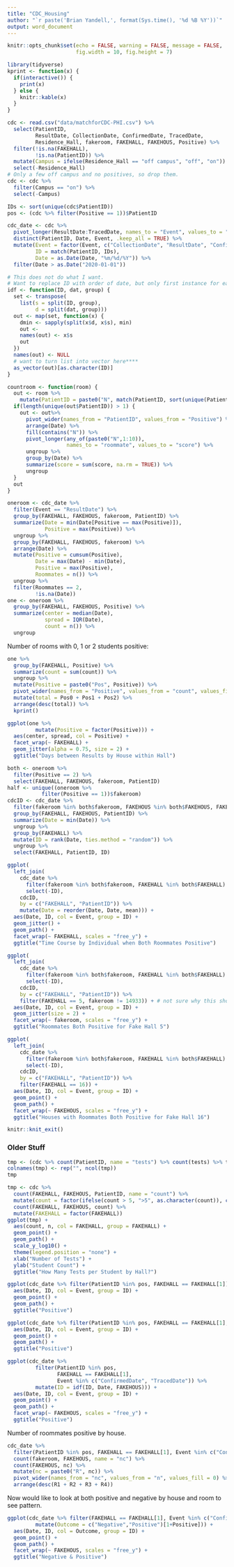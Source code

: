 ```yaml
---
title: "CDC_Housing"
author: "`r paste('Brian Yandell,', format(Sys.time(), '%d %B %Y'))`"
output: word_document
---
```


```r
knitr::opts_chunk$set(echo = FALSE, warning = FALSE, message = FALSE,
                      fig.width = 10, fig.height = 7)
```

```r
library(tidyverse)
kprint <- function(x) {
  if(interactive()) {
    print(x)
  } else {
    knitr::kable(x)
  }
}
```

```r
cdc <- read.csv("data/matchforCDC-PHI.csv") %>%
  select(PatientID, 
         ResultDate, CollectionDate, ConfirmedDate, TracedDate,
         Residence_Hall, fakeroom, FAKEHALL, FAKEHOUS, Positive) %>%
  filter(!is.na(FAKEHALL),
         !is.na(PatientID)) %>%
  mutate(Campus = ifelse(Residence_Hall == "off campus", "off", "on")) %>%
  select(-Residence_Hall)
# Only a few off campus and no positives, so drop them.
cdc <- cdc %>%
  filter(Campus == "on") %>%
  select(-Campus)
```

```r
IDs <- sort(unique(cdc$PatientID))
pos <- (cdc %>% filter(Positive == 1))$PatientID
```

```r
cdc_date <- cdc %>%
  pivot_longer(ResultDate:TracedDate, names_to = "Event", values_to = "Date") %>%
  distinct(PatientID, Date, Event, .keep_all = TRUE) %>%
  mutate(Event = factor(Event, c("CollectionDate", "ResultDate", "ConfirmedDate", "TracedDate")),
         ID = match(PatientID, IDs),
         Date = as.Date(Date, "%m/%d/%Y")) %>%
  filter(Date > as.Date("2020-01-01"))
```

```r
# This does not do what I want.
# Want to replace ID with order of date, but only first instance for each PatientID
idf <- function(ID, dat, group) {
  set <- transpose(
    list(s = split(ID, group),
         d = split(dat, group)))
  out <- map(set, function(x) {
    dmin <- sapply(split(x$d, x$s), min)
    out <- 
    names(out) <- x$s
    out
  })
  names(out) <- NULL
  # want to turn list into vector here****
  as_vector(out)[as.character(ID)]
}
```

```r
countroom <- function(room) {
  out <- room %>%
    mutate(PatientID = paste0("N", match(PatientID, sort(unique(PatientID)))))
  if(length(unique(out$PatientID)) > 1) {
    out <- out%>%
      pivot_wider(names_from = "PatientID", values_from = "Positive") %>%
      arrange(Date) %>%
      fill(contains("N")) %>%
      pivot_longer(any_of(paste0("N",1:10)), 
                   names_to = "roommate", values_to = "score") %>%
      ungroup %>%
      group_by(Date) %>%
      summarize(score = sum(score, na.rm = TRUE)) %>%
      ungroup
  }
  out
}
```

```r
oneroom <- cdc_date %>%
  filter(Event == "ResultDate") %>%
  group_by(FAKEHALL, FAKEHOUS, fakeroom, PatientID) %>%
  summarize(Date = min(Date[Positive == max(Positive)]),
            Positive = max(Positive)) %>%
  ungroup %>%
  group_by(FAKEHALL, FAKEHOUS, fakeroom) %>%
  arrange(Date) %>%
  mutate(Positive = cumsum(Positive),
         Date = max(Date) - min(Date),
         Positive = max(Positive),
         Roommates = n()) %>%
  ungroup %>%
  filter(Roommates == 2,
         !is.na(Date))
one <- oneroom %>%
  group_by(FAKEHALL, FAKEHOUS, Positive) %>%
  summarize(center = median(Date),
            spread = IQR(Date),
            count = n()) %>%
  ungroup
```

Number of rooms with 0, 1 or 2 students positive:

```r
one %>%
  group_by(FAKEHALL, Positive) %>%
  summarize(count = sum(count)) %>%
  ungroup %>%
  mutate(Positive = paste0("Pos", Positive)) %>%
  pivot_wider(names_from = "Positive", values_from = "count", values_fill = 0) %>%
  mutate(total = Pos0 + Pos1 + Pos2) %>%
  arrange(desc(total)) %>%
  kprint()
```

```r
ggplot(one %>%
         mutate(Positive = factor(Positive))) +
  aes(center, spread, col = Positive) +
  facet_wrap(~ FAKEHALL) +
  geom_jitter(alpha = 0.75, size = 2) +
  ggtitle("Days between Results by House within Hall")
```

```r
both <- oneroom %>%
  filter(Positive == 2) %>%
  select(FAKEHALL, FAKEHOUS, fakeroom, PatientID)
half <- unique((oneroom %>%
           filter(Positive == 1))$fakeroom)
cdcID <- cdc_date %>% 
  filter(fakeroom %in% both$fakeroom, FAKEHOUS %in% both$FAKEHOUS, FAKEHALL %in% both$FAKEHALL) %>%
  group_by(FAKEHALL, FAKEHOUS, PatientID) %>%
  summarize(Date = min(Date)) %>%
  ungroup %>%
  group_by(FAKEHALL) %>%
  mutate(ID = rank(Date, ties.method = "random")) %>%
  ungroup %>%
  select(FAKEHALL, PatientID, ID)
```

```r
ggplot(
  left_join(
    cdc_date %>% 
      filter(fakeroom %in% both$fakeroom, FAKEHALL %in% both$FAKEHALL) %>%
      select(-ID),
    cdcID,
    by = c("FAKEHALL", "PatientID")) %>%
    mutate(Date = reorder(Date, Date, mean))) +
  aes(Date, ID, col = Event, group = ID) +
  geom_jitter() +
  geom_path() +
  facet_wrap(~ FAKEHALL, scales = "free_y") +
  ggtitle("Time Course by Individual when Both Roommates Positive")
```

```r
ggplot(
  left_join(
    cdc_date %>% 
      filter(fakeroom %in% both$fakeroom, FAKEHALL %in% both$FAKEHALL) %>%
      select(-ID),
    cdcID,
    by = c("FAKEHALL", "PatientID")) %>%
    filter(FAKEHALL == 5, fakeroom != 14933)) + # not sure why this shows up
  aes(Date, ID, col = Event, group = ID) +
  geom_jitter(size = 2) +
  facet_wrap(~ fakeroom, scales = "free_y") +
  ggtitle("Roommates Both Positive for Fake Hall 5")
```

```r
ggplot(
  left_join(
    cdc_date %>% 
      filter(fakeroom %in% both$fakeroom, FAKEHALL %in% both$FAKEHALL) %>%
      select(-ID),
    cdcID,
    by = c("FAKEHALL", "PatientID")) %>%
    filter(FAKEHALL == 16)) +
  aes(Date, ID, col = Event, group = ID) +
  geom_point() +
  geom_path() +
  facet_wrap(~ FAKEHOUS, scales = "free_y") +
  ggtitle("Houses with Roommates Both Positive for Fake Hall 16")
```

```r
knitr::knit_exit()
```

### Older Stuff

```r
tmp <- (cdc %>% count(PatientID, name = "tests") %>% count(tests) %>% t)
colnames(tmp) <- rep("", ncol(tmp))
tmp
```


```r
tmp <- cdc %>% 
  count(FAKEHALL, FAKEHOUS, PatientID, name = "count") %>%
  mutate(count = factor(ifelse(count > 5, ">5", as.character(count)), c(1:5, ">5"))) %>%
  count(FAKEHALL, FAKEHOUS, count) %>%
  mutate(FAKEHALL = factor(FAKEHALL))
ggplot(tmp) +
  aes(count, n, col = FAKEHALL, group = FAKEHALL) +
  geom_point() +
  geom_path() +
  scale_y_log10() +
  theme(legend.position = "none") +
  xlab("Number of Tests") +
  ylab("Student Count") +
  ggtitle("How Many Tests per Student by Hall?")
```

```r
ggplot(cdc_date %>% filter(PatientID %in% pos, FAKEHALL == FAKEHALL[1])) +
  aes(Date, ID, col = Event, group = ID) +
  geom_point() +
  geom_path() +
  ggtitle("Positive")
```


```r
ggplot(cdc_date %>% filter(PatientID %in% pos, FAKEHALL == FAKEHALL[1], Event %in% c("ConfirmedDate", "TracedDate"))) +
  aes(Date, ID, col = Event, group = ID) +
  geom_point() +
  geom_path() +
  ggtitle("Positive")
```


```r
ggplot(cdc_date %>% 
         filter(PatientID %in% pos, 
                FAKEHALL == FAKEHALL[1], 
                Event %in% c("ConfirmedDate", "TracedDate")) %>%
         mutate(ID = idf(ID, Date, FAKEHOUS))) +
  aes(Date, ID, col = Event, group = ID) +
  geom_point() +
  geom_path() +
  facet_wrap(~ FAKEHOUS, scales = "free_y") +
  ggtitle("Positive")
```

Number of roommates positive by house.

```r
cdc_date %>%
  filter(PatientID %in% pos, FAKEHALL == FAKEHALL[1], Event %in% c("ConfirmedDate", "TracedDate")) %>%
  count(fakeroom, FAKEHOUS, name = "nc") %>%
  count(FAKEHOUS, nc) %>%
  mutate(nc = paste0("R", nc)) %>%
  pivot_wider(names_from = "nc", values_from = "n", values_fill = 0) %>%
  arrange(desc(R1 + R2 + R3 + R4))
```
Now would like to look at both positive and negative by house and room to see pattern.


```r
ggplot(cdc_date %>% filter(FAKEHALL == FAKEHALL[1], Event %in% c("ConfirmedDate")) %>%
         mutate(Outcome = c("Negative","Positive")[1+Positive])) +
  aes(Date, ID, col = Outcome, group = ID) +
  geom_point() +
  geom_path() +
  facet_wrap(~ FAKEHOUS, scales = "free_y") +
  ggtitle("Negative & Positive")
```


